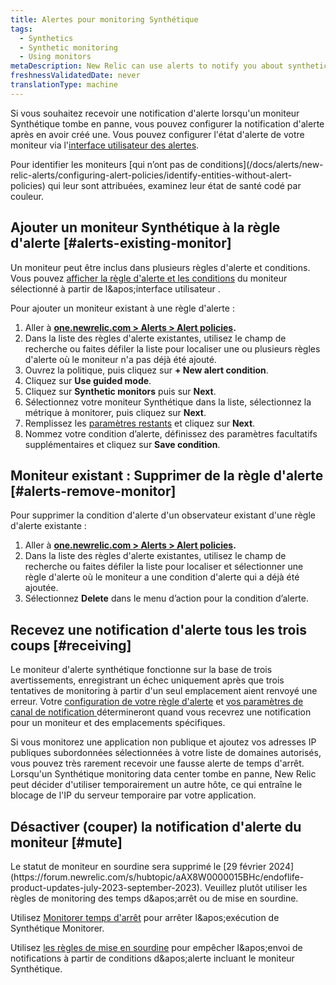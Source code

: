 ```yaml
---
title: Alertes pour monitoring Synthétique
tags:
  - Synthetics
  - Synthetic monitoring
  - Using monitors
metaDescription: New Relic can use alerts to notify you about synthetic monitors's failures.
freshnessValidatedDate: never
translationType: machine
---
```


Si vous souhaitez recevoir une notification d'alerte lorsqu'un moniteur Synthétique tombe en panne, vous pouvez configurer la notification d'alerte après en avoir créé une. Vous pouvez configurer l'état d'alerte de votre moniteur via l'[interface utilisateur des alertes](/docs/alerts-applied-intelligence/new-relic-alerts/alert-policies/create-edit-or-find-alert-policy/).

<Callout variant="tip">
  Pour identifier les moniteurs [qui n’ont pas de conditions](/docs/alerts/new-relic-alerts/configuring-alert-policies/identify-entities-without-alert-policies) qui leur sont attribuées, examinez leur état de santé codé par couleur.
</Callout>

## Ajouter un moniteur Synthétique à la règle d'alerte [#alerts-existing-monitor]

Un moniteur peut être inclus dans plusieurs règles d'alerte et conditions. Vous pouvez [afficher la règle d'alerte et les conditions](/docs/synthetics/new-relic-synthetics/using-monitors/view-monitors-alert-policies-conditions) du moniteur sélectionné à partir de l&amp;apos;interface utilisateur <InlinePopover type="alerts" />.

Pour ajouter un moniteur existant à une règle d'alerte :

1. Aller à <DNT>**[one.newrelic.com &gt; Alerts &gt; Alert policies](https://one.newrelic.com/alerts-ai/condition-builder/policy-list).**</DNT>
2. Dans la liste des règles d'alerte existantes, utilisez le champ de recherche ou faites défiler la liste pour localiser une ou plusieurs règles d'alerte où le moniteur n'a pas déjà été ajouté.
3. Ouvrez la politique, puis cliquez sur <DNT>**+ New alert condition**</DNT>.
4. Cliquez sur <DNT>**Use guided mode**</DNT>.
5. Cliquez sur <DNT>**Synthetic monitors**</DNT> puis sur <DNT>**Next**</DNT>.
6. Sélectionnez votre moniteur Synthétique dans la liste, sélectionnez la métrique à monitorer, puis cliquez sur <DNT>**Next**</DNT>.
7. Remplissez les [paramètres restants](/docs/alerts-applied-intelligence/new-relic-alerts/alert-conditions/create-nrql-alert-conditions/#query-order) et cliquez sur <DNT>**Next**</DNT>.
8. Nommez votre condition d’alerte, définissez des paramètres facultatifs supplémentaires et cliquez sur <DNT>**Save condition**</DNT>.

## Moniteur existant : Supprimer de la règle d'alerte [#alerts-remove-monitor]

Pour supprimer la condition d'alerte d'un observateur existant d'une règle d'alerte existante :

1. Aller à <DNT>**[one.newrelic.com &gt; Alerts &gt; Alert policies](https://one.newrelic.com/alerts-ai/condition-builder/policy-list).**</DNT>
2. Dans la liste des règles d'alerte existantes, utilisez le champ de recherche ou faites défiler la liste pour localiser et sélectionner une règle d'alerte où le moniteur a une condition d'alerte qui a déjà été ajoutée.
3. Sélectionnez <DNT>**Delete**</DNT> dans le menu d’action pour la condition d’alerte.

## Recevez une notification d'alerte tous les trois coups [#receiving]

Le moniteur d'alerte synthétique fonctionne sur la base de trois avertissements, enregistrant un échec uniquement après que trois tentatives de monitoring à partir d'un seul emplacement aient renvoyé une erreur. Votre [configuration de votre règle d'alerte](/docs/alerts/new-relic-alerts-beta/configuring-alert-policies/alert-policy-workflow) et [vos paramètres de canal de notification ](/docs/alerts/new-relic-alerts-beta/managing-notification-channels/notification-channels-controlling-where-send-alerts)détermineront quand vous recevrez une notification pour un moniteur et des emplacements spécifiques.

Si vous monitorez une application non publique et ajoutez vos adresses IP publiques subordonnées sélectionnées à votre liste de domaines autorisés, vous pouvez très rarement recevoir une fausse alerte de temps d'arrêt. Lorsqu'un Synthétique monitoring data center tombe en panne, New Relic peut décider d'utiliser temporairement un autre hôte, ce qui entraîne le blocage de l'IP du serveur temporaire par votre application.

## Désactiver (couper) la notification d'alerte du moniteur [#mute]

<Callout variant="important">
  Le statut de moniteur en sourdine sera supprimé le [29 février 2024](https://forum.newrelic.com/s/hubtopic/aAX8W0000015BHc/endoflife-product-updates-july-2023-september-2023). Veuillez plutôt utiliser les règles de monitoring des temps d&amp;apos;arrêt ou de mise en sourdine.
</Callout>

Utilisez [Monitorer temps d'arrêt](/docs/synthetics/synthetic-monitoring/using-monitors/monitor-downtimes-disable-monitoring-during-scheduled-maintenance-times/) pour arrêter l&amp;apos;exécution de Synthétique Monitorer.

Utilisez [les règles de mise en sourdine](/docs/alerts-applied-intelligence/new-relic-alerts/alert-notifications/muting-rules-suppress-notifications/) pour empêcher l&amp;apos;envoi de notifications à partir de conditions d&amp;apos;alerte incluant le moniteur Synthétique.